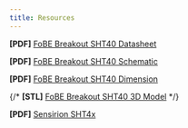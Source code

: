 ```yaml
---
title: Resources
---
```


**[PDF]** [FoBE Breakout SHT40 Datasheet](/assets/files/f2202/f2202.prj.datasheet.r1a.pdf)

**[PDF]** [FoBE Breakout SHT40 Schematic](/assets/files/f2202/f2202.prj.sch.r1a.pdf)

**[PDF]** [FoBE Breakout SHT40 Dimension](/assets/files/f2202/f2202.prj.dim.r1a.pdf)

{/* **[STL]** [FoBE Breakout SHT40 3D Model](/assets/files/f2202/f2202.prj.model.r1a.stl) */}

**[PDF]** [Sensirion SHT4x](https://atta.szlcsc.com/upload/public/pdf/source/20211021/851BA36A5CA574D725310F52CADA4510.pdf)

